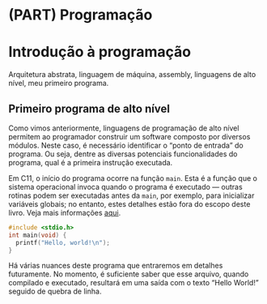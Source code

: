 # (PART) Programação {-}

# Introdução à programação

Arquitetura abstrata, linguagem de máquina, assembly, linguagens de alto nível, meu primeiro programa.

## Primeiro programa de alto nível

Como vimos anteriormente, linguagens de programação de alto nível permitem ao
programador construir um software composto por diversos módulos. Neste caso, é
necessário identificar o "ponto de entrada" do programa. Ou seja, dentre as
diversas potenciais funcionalidades do programa, qual é a primeira instrução
executada.

Em C11, o início do programa ocorre na função `main`. Esta é a função que o
sistema operacional invoca quando o programa é executado — outras rotinas podem
ser executadas antes da `main`, por exemplo, para inicializar variáveis
globais; no entanto, estes detalhes estão fora do escopo deste livro. Veja mais
informações [aqui](https://en.cppreference.com/w/c/language/main_function).

```c
#include <stdio.h>
int main(void) {
  printf("Hello, world!\n");
}
```

Há várias nuances deste programa que entraremos em detalhes futuramente. No
momento, é suficiente saber que esse arquivo, quando compilado e executado,
resultará em uma saída com o texto “Hello World!” seguido de quebra de linha.
